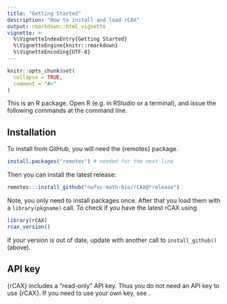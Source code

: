 ```yaml
---
title: "Getting Started"
description: "How to install and load rCAX"
output: rmarkdown::html_vignette
vignette: >
  %\VignetteIndexEntry{Getting Started}
  %\VignetteEngine{knitr::rmarkdown}
  %\VignetteEncoding{UTF-8}
---
```


```r
knitr::opts_chunk$set(
  collapse = TRUE,
  comment = "#>"
)
```

This is an R package. Open R (e.g. in RStudio or a terminal), and issue the following commands at the command line.

## Installation

To install from GitHub, you will need the {remotes} package.

```r
install.packages("remotes") # needed for the next line
```

Then you can install the latest release:
```r
remotes:::install_github("nwfsc-math-bio/rCAX@*release")
```

Note, you only need to install packages once. After that you load them with a `library(pkgname)` call. To check if you have the latest rCAX using

```r
library(rCAX)
rcax_version()
```
If your version is out of date, update with another call to `install_github()` (above).

## API key

{rCAX} includes a "read-only" API key. Thus you
do not need an API key to use {rCAX}. If you need to use your own key, see \code{vignette("api_get", package = "rCAX")}.
